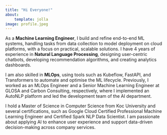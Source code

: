 ```yaml
---
title: "Hi Everyone!"
about:
    template: jolla
image: profile.jpeg
---
```




As a **Machine Learning Engineer**, I build and refine end-to-end ML systems, handling tasks from data collection to model deployment on cloud platforms, with a focus on practical,
scalable solutions. I have 4 years of experience in **Natural Language Processing**, designing user-centric chatbots, developing recommendation algorithms, and creating analytics dashboards.

I am also skilled in **MLOps**, using tools such as Kubeflow, FastAPI, and Transformers to automate and optimise the ML lifecycle. Previously, I worked as an MLOps Engineer and a Senior Machine Learning Engineer at GLOSA and Carbon Consulting, respectively, where I implemented an AutoNLP platform and led the development team of the AI department.

I hold a Master of Science in Computer Science from Koc University and several certifications, such as Google Cloud Certified Professional Machine Learning Engineer and Certified Spark NLP Data Scientist. I am passionate about applying AI to enhance user experience and support data-driven decision-making across company services.